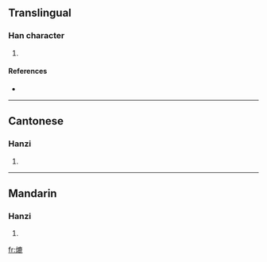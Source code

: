 ==Translingual==

===Han character===
{{Han char|rn=86|rad=火|as=11|sn=15|four=9081<sub>1</sub>|canj=火戈X心 (FIXP)}}

# {{defn|Han|sort=火11}}

====References====
* {{Han ref|kx=0680.150|dkj=19327|dj=1091.210|hdz=32229.130|uh=719D|ud=29085|bh=E66A|bd=58986}}

----

==Cantonese==

===Hanzi===
{{yue-hanzi|jyut=|y=luk6}}

# {{defn|Cantonese|sort=火11}}

----

==Mandarin==

===Hanzi===
{{cmn-hanzi|pin=[[lù]] ([[lu4]])|wg=lu<sup>4</sup>}}

# {{defn|Mandarin|sort=火11}}

[[fr:熝]]